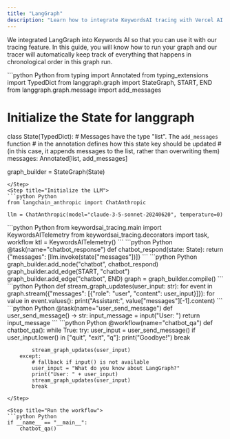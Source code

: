 ```yaml
---
title: "LangGraph"
description: "Learn how to integrate KeywordsAI tracing with Vercel AI SDK to monitor and analyze your AI application performance. Step-by-step guide for setting up environment variables and creating traced workflows."
---
```


We integrated LangGraph into Keywords AI so that you can use it with our tracing feature. In this guide, you will know how to run your graph and our tracer will automatically keep track of everything that happens in chronological order in this graph run.


<Steps>
<Step title="Import LangGraph dependencies">
```python Python
from typing import Annotated
from typing_extensions import TypedDict
from langgraph.graph import StateGraph, START, END
from langgraph.graph.message import add_messages

# Initialize the State for langgraph
class State(TypedDict):
    # Messages have the type "list". The `add_messages` function
    # in the annotation defines how this state key should be updated
    # (in this case, it appends messages to the list, rather than overwriting them)
    messages: Annotated[list, add_messages]


graph_builder = StateGraph(State)
```
</Step>
<Step title="Initialize the LLM">
```python Python
from langchain_anthropic import ChatAnthropic

llm = ChatAnthropic(model="claude-3-5-sonnet-20240620", temperature=0)
```
</Step>

<Step title="Add the LLM node to the graph">
```python Python
from keywordsai_tracing.main import KeywordsAITelemetry
from keywordsai_tracing.decorators import task, workflow
ktl = KeywordsAITelemetry()
```
</Step>

<Step title="Define the chatbot function and wrap it with the tracing decorator">
```python Python
@task(name="chatbot_response")
def chatbot_respond(state: State):
    return {"messages": [llm.invoke(state["messages"])]}
```
</Step>

<Step title="Setup the node and edges">
```python Python
graph_builder.add_node("chatbot", chatbot_respond)
graph_builder.add_edge(START, "chatbot")
graph_builder.add_edge("chatbot", END)
graph = graph_builder.compile()
```
</Step>

<Step title="Define the stream_graph_updates function">
```python Python
def stream_graph_updates(user_input: str):
    for event in graph.stream({"messages": [{"role": "user", "content": user_input}]}):
        for value in event.values():
            print("Assistant:", value["messages"][-1].content)
```
</Step>

<Step title="Define the user_send_message function">
```python Python
@task(name="user_send_message")
def user_send_message() -> str:
    input_message = input("User: ")
    return input_message
```
</Step>

<Step title="Wrap everything in a workflow">
```python Python
@workflow(name="chatbot_qa")
def chatbot_qa():
    while True:
        try:
            user_input = user_send_message()
            if user_input.lower() in ["quit", "exit", "q"]:
                print("Goodbye!")
                break

            stream_graph_updates(user_input)
        except:
            # fallback if input() is not available
            user_input = "What do you know about LangGraph?"
            print("User: " + user_input)
            stream_graph_updates(user_input)
            break
```
</Step>

<Step title="Run the workflow">
```python Python
if __name__ == "__main__":
    chatbot_qa()
```
</Step>
</Steps>